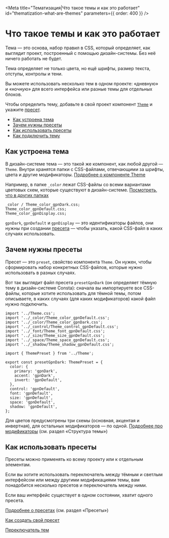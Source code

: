 
<Meta
  title="Тематизация|Что такое темы и как это работает"
  id="thematization-what-are-themes"
  parameters={{ order: 400 }}
/>

# Что такое темы и как это работает

Тема — это основа, набор правил в CSS, который определяет, как выглядит проект,
построенный с помощью дизайн-системы. Без неё ничего работать не будет.

Тема определяет не только цвета, но ещё шрифты, размер текста, отступы, контролы и тени.

Вы можете использовать несколько тем в одном проекте: «дневную» и «ночную» для всего
интерфейса или разные темы для отдельных блоков.

Чтобы определить тему, добавьте в свой проект компонент [`Theme`](#как-устроена-тема) и укажите [пресет](#зачем-нужны-пресеты).

- [Как устроена тема](#как-устроена-тема)
- [Зачем нужны пресеты](#зачем-нужны-пресеты)
- [Как использовать пресеты](#как-использовать-пресеты)
- [Как подключить тему](/?path=/docs/thematization-how-to-connect-theme--page)

## Как устроена тема

В дизайн-системе тема — это такой же компонент, как любой другой — `Theme`. Внутри хранятся папки с CSS-файлами, отвечающими за шрифты, цвета и другие модификаторы. [Подробнее о компоненте Theme](/?path=/docs/components-theme--playground)

Например, в папке `_color` лежат CSS-файлы со всеми вариантами цветовых схем, которые существуют в дизайн-системе. [Посмотреть, что в других папках](https://github.com/gazprom-neft/consta-uikit/tree/master/src/components/Theme)

```tsx
_color / Theme_color_gpnDark.css;
Theme_color_gpnDefault.css;
Theme_color_gpnDisplay.css;
```

`gpnDark`, `gpnDefault` и `gpnDisplay` — это идентификаторы файлов, они нужны при создании [пресета](#зачем-нужны-пресеты) — чтобы указать, какой CSS-файл в каких случаях использовать.

## Зачем нужны пресеты

Пресет — это `preset`, свойство компонента `Theme`. Он нужен, чтобы сформировать набор конкретных CSS-файлов, которые нужно использовать в разных случаях.

Вот так выглядит файл пресета `presetGpnDark` (он определяет тёмную тему в дизайн-системе Consta): сначала вы импортируете все CSS-файлы, которые хотите использовать для тёмной темы, потом описываете, в каких случаях (для каких модификаторов) какой файл нужно подключить.

```tsx
import '../Theme.css';
import '../_color/Theme_color_gpnDefault.css';
import '../_color/Theme_color_gpnDark.css';
import '../_control/Theme_control_gpnDefault.css';
import '../_font/Theme_font_gpnDefault.css';
import '../_size/Theme_size_gpnDefault.css';
import '../_space/Theme_space_gpnDefault.css';
import '../_shadow/Theme_shadow_gpnDefault.css';

import { ThemePreset } from '../Theme';

export const presetGpnDark: ThemePreset = {
  color: {
    primary: 'gpnDark',
    accent: 'gpnDark',
    invert: 'gpnDefault',
  },
  control: 'gpnDefault',
  font: 'gpnDefault',
  size: 'gpnDefault',
  space: 'gpnDefault',
  shadow: 'gpnDefault',
};
```

Для цветов предусмотрены три схемы (основная, акцентая и инвертная), для остальных модификаторов — по одной. [Подробнее про модификаторы](https://consta-uikit.vercel.app/?path=/docs/components-theme--playground) (см. раздел «Структура темы»)

## Как использовать пресеты

Пресеты можно применять ко всему проекту или к отдельным элементам.

Если вы хотите использовать переключатель между тёмным и светлым интерфейсом или между другими модификациями темы, вам понадобится несколько пресетов и переключатель между ними.

Если ваш интерфейс существует в одном состоянии, хватит одного пресета.

[Подробнее о пресетах](/?path=/docs/components-theme--playground) (см. раздел «Пресеты»)

[Как создать свой пресет](/?path=/docs/thematization-how-to-create-preset--page)

[Переключатель тем](/?path=/docs/components-themetoggler--playground)
